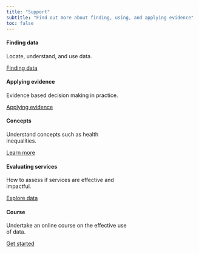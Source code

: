 ```yaml
---
title: "Support"
subtitle: "Find out more about finding, using, and applying evidence"
toc: false
---
```


::: {layout-ncol="3"}
::: col1
```{=html}
<div class="card_front border-primary mb-3" style="max-width: 20rem;">
  <div class="card-body">
    <h4 class="card-subtitle mb-2"><b>Finding data</b></h4>
    <p class="card-text">Locate, understand, and use data.</p>
    <a class="btn btn-primary" href="support/find_data.qmd" role="button">Finding data</a>
  </div>
</div>
```
:::

::: col2
```{=html}
<div class="card_front border-primary mb-3" style="max-width: 20rem;">
  <div class="card-body">
    <h4 class="card-subtitle mb-2"><b>Applying evidence</b></h4>
    <p class="card-text">Evidence based decision making in practice.</p>
    <a class="btn btn-primary" href="support/applying_evidence.qmd" role="button">Applying evidence</a>
  </div>
</div>
```
:::

::: col3
```{=html}
<div class="card_front border-primary mb-3" style="max-width: 20rem;">
  <div class="card-body">
    <h4 class="card-subtitle mb-2"><b>Concepts</b></h4>
    <p class="card-text">Understand concepts such as health inequalities.</p>
    <a class="btn btn-primary" href="support/concepts.qmd" role="button">Learn more</a>
  </div>
</div>
```
:::
:::

::: {layout-ncol="3"}
::: col1
```{=html}
<div class="card_front border-primary mb-3" style="max-width: 20rem;">
  <div class="card-body">
    <h4 class="card-subtitle mb-2"><b>Evaluating services</b></h4>
    <p class="card-text">How to assess if services are effective and impactful.</p>
    <a class="btn btn-primary" href="support/evaluation.qmd" role="button">Explore data</a>
  </div>
</div>
```
:::

::: col2
```{=html}
<div class="card_front border-primary mb-3" style="max-width: 20rem;">
  <div class="card-body">
    <h4 class="card-subtitle mb-2"><b>Course</b></h4>
    <p class="card-text">Undertake an online course on the effective use of data.</p>
    <a class="btn btn-primary" href="support/courses/evidenced_based_working.qmd" role="button">Get started</a>
  </div>
</div>
```
:::
:::
